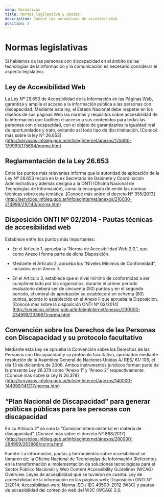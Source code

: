 ```yaml
---
menu: Normativas
title: Normas legilastiva y pautas
description: Conocé las normativas de accesibilidad.
position: 2
---
```


# Normas legislativas
Si hablamos de las personas con discapacidad en el ámbito de las tecnologías de la información y la comunicación es necesario considerar el aspecto legislativo.

## Ley de Accesibilidad Web

La Ley Nº 26.653 de Accesibilidad de la Información en las Páginas Web, garantiza y amplía el acceso a la información pública a las personas con discapacidad. Mediante esta ley, el Estado Nacional debe respetar en los diseños de sus páginas Web las normas y requisitos sobre accesibilidad de la información que faciliten el acceso a sus contenidos para todas las personas con discapacidad, con el objeto de garantizarles la igualdad real de oportunidades y trato, evitando así todo tipo de discriminación. 
[Conocé más sobre la ley Nº 26.653] (http://servicios.infoleg.gob.ar/infolegInternet/anexos/175000-179999/175694/norma.htm)

## Reglamentación de la Ley 26.653

Entre los puntos más relevantes informa que la autoridad de aplicación de la Ley Nº 26.653 recaía en la ex Secretaría de Gabinete y Coordinación Administrativa y además designa a la ONTI (Oficina Nacional de Tecnologías de Información), como la encargada de emitir las normas técnicas sobre esta temática. 
[Conocé más sobre el decreto Nº 355/2013] (http://servicios.infoleg.gob.ar/infolegInternet/anexos/210000-214999/210143/norma.htm)

## Disposición ONTI Nº 02/2014 - Pautas técnicas de accesibilidad web

Establece entre los puntos más importantes:
- En el Artículo 1, aprueba la “Norma de Accesibilidad Web 2.0.”, que como Anexo I forma parte de dicha Disposición.

- Mediante el Artículo 2, aprueba los “Niveles Mínimos de Conformidad”, incluidos en el Anexo II.

- En el Artículo 3, establece que el nivel mínimo de conformidad a ser cumplimentado por los organismos, durante el primer período evaluatorio deberá ser de cincuenta (50) puntos y en el segundo período, el umbral de aprobación se establecerá en ochenta (80) puntos, acorde lo establecido en el Anexo II que aprueba la Disposición.
[Conocé más sobre la disposición ONTI Nº 02/2014] (http://servicios.infoleg.gob.ar/infolegInternet/anexos/230000-234999/233667/norma.htm)

## Convención sobre los Derechos de las Personas con Discapacidad y su protocolo facultativo

Mediante esta Ley se aprueba la Convención sobre los Derechos de las Personas con Discapacidad y su protocolo facultativo, aprobados mediante resolución de la Asamblea General de Naciones Unidas A/ RES/ 61/ 106, el día 13 de diciembre de 2006. Ambos instrumentos jurídicos forman parte de la presente Ley 26.378 como “Anexo 1” y “Anexo 2” respectivamente. 
[Conocé más sobre la Ley N 26.378] (http://servicios.infoleg.gob.ar/infolegInternet/anexos/140000-144999/141317/norma.htm)

## “Plan Nacional de Discapacidad” para generar políticas públicas para las personas con discapacidad

En su Artículo 2° se crea la “Comisión interministerial en materia de discapacidad”. 
[Conocé más sobre el decreto Nº 868/2017] (http://servicios.infoleg.gob.ar/infolegInternet/anexos/280000-284999/283868/norma.htm)

Fuente: La información, pautas y herramientas sobre accesibilidad se tomaron de: la Oficina Nacional de Tecnologías de Información (Referentes en la transformación e implementación de soluciones tecnológicas para el Sector Público Nacional) y Web Content Accessibility Guidelines (WCAG) Overview. 
Leyes de accesibilidad que se tuvieron en cuenta: Ley de accesibilidad de la información en las páginas web; Disposición ONTI N° 2/2014; Accesibilidad-web; Norma ISO / IEC 40500: 2012 (W3C) y pautas de accesibilidad del contenido web del W3C (WCAG) 2.0.
